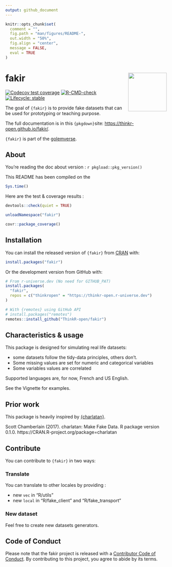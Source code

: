 ```yaml
---
output: github_document
---
```


<!-- README.md is generated from README.Rmd. Please edit that file -->

```r
knitr::opts_chunk$set(
  comment = "",
  fig.path = "man/figures/README-",
  out.width = "50%",
  fig.align = "center",
  message = FALSE,
  eval = TRUE
)
```

# fakir <img src="man/figures/logo.png" align="right" alt="" width="120" />

<!-- badges: start -->
[![Codecov test coverage](https://codecov.io/gh/ThinkR-open/fakir/branch/master/graph/badge.svg)](https://app.codecov.io/gh/ThinkR-open/fakir?branch=master)
[![R-CMD-check](https://github.com/ThinkR-open/fakir/actions/workflows/R-CMD-check.yaml/badge.svg)](https://github.com/ThinkR-open/fakir/actions/workflows/R-CMD-check.yaml)
[![Lifecycle: stable](https://img.shields.io/badge/lifecycle-stable-brightgreen.svg)](https://lifecycle.r-lib.org/articles/stages.html#stable)
<!-- badges: end -->

The goal of `{fakir}` is to provide fake datasets that can be used for prototyping or teaching purpose.

The full documentation is in this `{pkgdown} `site: <https://thinkr-open.github.io/fakir/>.

`{fakir}` is part of the [golemverse](https://golemverse.org/).

## About

You're reading the doc about version : `r pkgload::pkg_version()`

This README has been compiled on the

```r
Sys.time()
```

Here are the test & coverage results :

```r
devtools::check(quiet = TRUE)
```

```r
unloadNamespace("fakir")
```

```r
covr::package_coverage()
```

## Installation

You can install the released version of `{fakir}` from [CRAN](https://CRAN.R-project.org) with:

``` r
install.packages("fakir")
```

Or the development version from GitHub with:

```r
# From r-universe.dev (No need for GITHUB_PAT)
install.packages(
  "fakir",
  repos = c("thinkropen" = "https://thinkr-open.r-universe.dev")
)

# With {remotes} using GitHub API
# install.packages("remotes")
remotes::install_github("ThinkR-open/fakir")
```

## Characteristics & usage

This package is designed for simulating real life datasets:

- some datasets follow the tidy-data principles, others don't.
- Some missing values are set for numeric and categorical variables
- Some variables values are correlated

Supported languages are, for now, French and US English.

See the Vignette for examples.

## Prior work

This package is heavily inspired by [{charlatan}](https://github.com/ropensci/charlatan).

Scott Chamberlain (2017). charlatan: Make Fake Data. R package version 0.1.0.
https://CRAN.R-project.org/package=charlatan

## Contribute

You can contribute to ``{fakir}`` in two ways:

### Translate

You can translate to other locales by providing :

+ new `vec` in "R/utils"
+ new `local` in "R/fake_client" and "R/fake_transport"

### New dataset

Feel free to create new datasets generators.

## Code of Conduct

Please note that the fakir project is released with a [Contributor Code of Conduct](https://www.contributor-covenant.org/version/2/1/code_of_conduct/). By contributing to this project, you agree to abide by its terms.